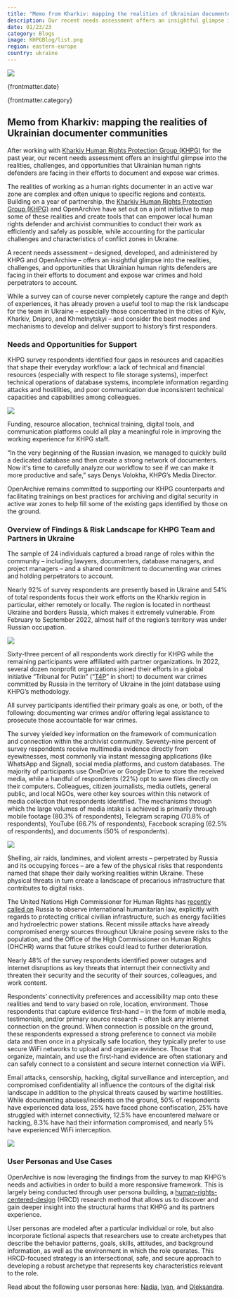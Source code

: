 ```yaml
---
title: "Memo from Kharkiv: mapping the realities of Ukrainian documenter communities"
description: Our recent needs assessment offers an insightful glimpse into the realities, challenges, and opportunities that Ukrainian human rights defenders are facing in their efforts to document and expose war crimes.
date: 01/23/23
category: Blogs
image: KHPGBlog/list.png
region: eastern-europe
country: ukraine
---
```



<ArticleHeaderSection>

![](KHPGBlog/header.png)

{frontmatter.date}

{frontmatter.category}

## Memo from Kharkiv: mapping the realities of Ukrainian documenter communities

After working with [Kharkiv Human Rights Protection Group (KHPG)](https://khpg.org/en/1489698549) for the past year, our recent needs assessment offers an insightful glimpse into the realities, challenges, and opportunities that Ukrainian human rights defenders are facing in their efforts to document and expose war crimes.

</ArticleHeaderSection>
<ContentSection>

The realities of working as a human rights documenter in an active war zone are complex and often unique to specific regions and contexts. Building on a year of partnership, the [Kharkiv Human Rights Protection Group (KHPG)](https://khpg.org/en/1489698549) and OpenArchive have set out on a joint initiative to map some of these realities and create tools that can empower local human rights defender and archivist communities to conduct their work as efficiently and safely as possible, while accounting for the particular challenges and characteristics of conflict zones in Ukraine.

A recent needs assessment – designed, developed, and administered by KHPG and OpenArchive – offers an insightful glimpse into the realities, challenges, and opportunities that Ukrainian human rights defenders are facing in their efforts to document and expose war crimes and hold perpetrators to account.

While a survey can of course never completely capture the range and depth of experiences, it has already proven a useful tool to map the risk landscape for the team in Ukraine – especially those concentrated in the cities of Kyiv, Kharkiv, Dnipro, and Khmelnytskyi – and consider the best modes and mechanisms to develop and deliver support to history’s first responders.

### Needs and Opportunities for Support

KHPG survey respondents identified four gaps in resources and capacities that shape their everyday workflow: a lack of technical and financial resources (especially with respect to file storage systems), imperfect technical operations of database systems, incomplete information regarding attacks and hostilities, and poor communication due inconsistent technical capacities and capabilities among colleagues.

![](KHPGBlog/2.jpg)

Funding, resource allocation, technical training, digital tools, and communication platforms could all play a meaningful role in improving the working experience for KHPG staff.

“In the very beginning of the Russian invasion, we managed to quickly build a dedicated database and then create a strong network of documenters. Now it's time to carefully analyze our workflow to see if we can make it more productive and safe,” says Denys Volokha, KHPG’s Media Director.

OpenArchive remains committed to supporting our KHPG counterparts and facilitating trainings on best practices for archiving and digital security in active war zones to help fill some of the existing gaps identified by those on the ground.

### Overview of Findings & Risk Landscape for KHPG Team and Partners in Ukraine

The sample of 24 individuals captured a broad range of roles within the community – including lawyers, documenters, database managers, and project managers – and a shared commitment to documenting war crimes and holding perpetrators to account.

Nearly 92% of survey respondents are presently based in Ukraine and 54% of total respondents focus their work efforts on the Kharkiv region in particular, either remotely or locally. The region is located in northeast Ukraine and borders Russia, which makes it extremely vulnerable. From February to September 2022, almost half of the region’s territory was under Russian occupation.

![](KHPGBlog/3.jpg)

Sixty-three percent of all respondents work directly for KHPG while the remaining participants were affiliated with partner organizations. In 2022, several dozen nonprofit organizations joined their efforts in a global initiative “Tribunal for Putin” (“[T4P](https://t4pua.org/en/)” in short) to document war crimes committed by Russia in the territory of Ukraine in the joint database using KHPG’s methodology.

All survey participants identified their primary goals as one, or both, of the following: documenting war crimes and/or offering legal assistance to prosecute those accountable for war crimes.

The survey yielded key information on the framework of communication and connection within the archivist community. Seventy-nine percent of survey respondents receive multimedia evidence directly from eyewitnesses, most commonly via instant messaging applications (like WhatsApp and Signal), social media platforms, and custom databases. The majority of participants use OneDrive or Google Drive to store the received media, while a handful of respondents (22%) opt to save files directly on their computers. Colleagues, citizen journalists, media outlets, general public, and local NGOs, were other key sources within this network of media collection that respondents identified. The mechanisms through which the large volumes of media intake is achieved is primarily through mobile footage (80.3% of respondents), Telegram scraping (70.8% of respondents), YouTube (66.7% of respondents), Facebook scraping (62.5% of respondents), and documents (50% of respondents).

![](KHPGBlog/4.jpg)

Shelling, air raids, landmines, and violent arrests – perpetrated by Russia and its occupying forces – are a few of the physical risks that respondents named that shape their daily working realities within Ukraine. These physical threats in turn create a landscape of precarious infrastructure that contributes to digital risks.

The United Nations High Commissioner for Human Rights has [recently called on](https://www.ohchr.org/en/statements-and-speeches/2022/12/human-rights-situation-ukraine) Russia to observe international humanitarian law, explicitly with regards to protecting critical civilian infrastructure, such as energy facilities and hydroelectric power stations. Recent missile attacks have already compromised energy sources throughout Ukraine posing severe risks to the population, and the Office of the High Commissioner on Human Rights (OHCHR) warns that future strikes could lead to further deterioration.

Nearly 48% of the survey respondents identified power outages and internet disruptions as key threats that interrupt their connectivity and threaten their security and the security of their sources, colleagues, and work content.

Respondents’ connectivity preferences and accessibility map onto these realities and tend to vary based on role, location, environment. Those respondents that capture evidence first-hand – in the form of mobile media, testimonials, and/or primary source research – often lack any internet connection on the ground. When connection is possible on the ground, these respondents expressed a strong preference to connect via mobile data and then once in a physically safe location, they typically prefer to use secure WiFi networks to upload and organize evidence. Those that organize, maintain, and use the first-hand evidence are often stationary and can safely connect to a consistent and secure internet connection via WiFi.

Email attacks, censorship, hacking, digital surveillance and interception, and compromised confidentiality all influence the contours of the digital risk landscape in addition to the physical threats caused by wartime hostilities. While documenting abuses/incidents on the ground, 50% of respondents have experienced data loss, 25% have faced phone confiscation, 25% have struggled with internet connectivity, 12.5% have encountered malware or hacking, 8.3% have had their information compromised, and nearly 5% have experienced WiFi interception.

![](KHPGBlog/5.jpg)

### User Personas and Use Cases

OpenArchive is now leveraging the findings from the survey to map KHPG’s needs and activities in order to build a more responsive framework. This is largely being conducted through user persona building, a [human-rights-centered-design](https://www.humanrightscentered.design/research/6) (HRCD) research method that allows us to discover and gain deeper insight into the structural harms that KHPG and its partners experience.

User personas are modeled after a particular individual or role, but also incorporate fictional aspects that researchers use to create archetypes that describe the behavior patterns, goals, skills, attitudes, and background information, as well as the environment in which the role operates. This HRCD-focused strategy is an intersectional, safe, and secure approach to developing a robust archetype that represents key characteristics relevant to the role.

Read about the following user personas here: [Nadia](/programs/our-users/nadia), [Ivan](/programs/our-users/ivan), and [Oleksandra](/programs/our-users/oleksandra).

</ContentSection>
